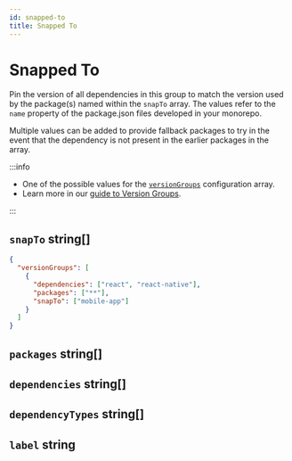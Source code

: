 ```yaml
---
id: snapped-to
title: Snapped To
---
```



# Snapped To

Pin the version of all dependencies in this group to match the version used by
the package(s) named within the `snapTo` array. The values refer to the `name`
property of the package.json files developed in your monorepo.

Multiple values can be added to provide fallback packages to try in the event
that the dependency is not present in the earlier packages in the array.

:::info

- One of the possible values for the [`versionGroups`](../version-groups.mdx)
  configuration array.
- Learn more in our [guide to Version Groups](../../guide/version-groups.mdx).

:::

## `snapTo` string[]

<Pills required />

```json title="Ensure all packages use whatever version mobile-app is using"
{
  "versionGroups": [
    {
      "dependencies": ["react", "react-native"],
      "packages": ["**"],
      "snapTo": ["mobile-app"]
    }
  ]
}
```

## `packages` string[]

<Packages />

## `dependencies` string[]

<Dependencies />

## `dependencyTypes` string[]

<DependencyTypes />

## `label` string

<Label />
